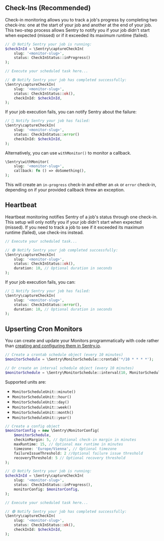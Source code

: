 ## Check-Ins (Recommended)

Check-in monitoring allows you to track a job's progress by completing two check-ins: one at the start of your job and another at the end of your job. This two-step process allows Sentry to notify you if your job didn't start when expected (missed) or if it exceeded its maximum runtime (failed).

```php
// 🟡 Notify Sentry your job is running:
$checkInId = \Sentry\captureCheckIn(
    slug: '<monitor-slug>',
    status: CheckInStatus::inProgress()
);

// Execute your scheduled task here...

// 🟢 Notify Sentry your job has completed successfully:
\Sentry\captureCheckIn(
    slug: '<monitor-slug>',
    status: CheckInStatus::ok(),
    checkInId: $checkInId,
);
```

If your job execution fails, you can notify Sentry about the failure:

```php
// 🔴 Notify Sentry your job has failed:
\Sentry\captureCheckIn(
    slug: '<monitor-slug>',
    status: CheckInStatus::error()
    checkInId: $checkInId,
);
```

Alternatively, you can use `withMonitor()` to monitor a callback.

```php
\Sentry\withMonitor(
    slug: '<monitor-slug>',
    callback: fn () => doSomething(),
);
```

This will create an `in-progress` check-in and either an `ok` or `error` check-in, depending on if your provided callback threw an exception.

## Heartbeat

Heartbeat monitoring notifies Sentry of a job's status through one check-in. This setup will only notify you if your job didn't start when expected (missed). If you need to track a job to see if it exceeded its maximum runtime (failed), use check-ins instead.

```php
// Execute your scheduled task...

// 🟢 Notify Sentry your job completed successfully:
\Sentry\captureCheckIn(
    slug: '<monitor-slug>',
    status: CheckInStatus::ok(),
    duration: 10, // Optional duration in seconds
);
```

If your job execution fails, you can:

```php
// 🔴 Notify Sentry your job has failed:
\Sentry\captureCheckIn(
    slug: '<monitor-slug>',
    status: CheckInStatus::error(),
    duration: 10, // Optional duration in seconds
);
```

## Upserting Cron Monitors

You can create and update your Monitors programmatically with code
rather than [creating and configuring them in Sentry.io](https://sentry.io/crons/create/).

```php
// Create a crontab schedule object (every 10 minutes)
$monitorSchedule = \Sentry\MonitorSchedule::crontab('*/10 * * * *');

// Or create an interval schedule object (every 10 minutes)
$monitorSchedule = \Sentry\MonitorSchedule::interval(10, MonitorScheduleUnit::minute());
```

Supported units are:

- `MonitorScheduleUnit::minute()`
- `MonitorScheduleUnit::hour()`
- `MonitorScheduleUnit::day()`
- `MonitorScheduleUnit::week()`
- `MonitorScheduleUnit::month()`
- `MonitorScheduleUnit::year()`

```php
// Create a config object
$monitorConfig = new \Sentry\MonitorConfig(
    $monitorSchedule,
    checkinMargin: 5, // Optional check-in margin in minutes
    maxRuntime: 15, // Optional max runtime in minutes
    timezone: 'Europe/Vienna', // Optional timezone
    failureIssueThreshold: 2 //Optional failure issue threshold
    recoveryThreshold: 5 // Optional recovery threshold
);

// 🟡 Notify Sentry your job is running:
$checkInId = \Sentry\captureCheckIn(
    slug: '<monitor-slug>',
    status: CheckInStatus::inProgress(),
    monitorConfig: $monitorConfig,
);

// Execute your scheduled task here...

// 🟢 Notify Sentry your job has completed successfully:
\Sentry\captureCheckIn(
    slug: '<monitor-slug>',
    status: CheckInStatus::ok(),
    checkInId: $checkInId,
);
```
